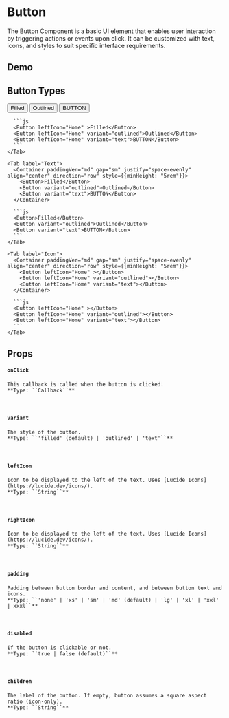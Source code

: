 
# Button
The Button Component is a basic UI element that enables user interaction by triggering actions or events upon click. It can be customized with text, icons, and styles to suit specific interface requirements.

## Demo
 
<ButtonEditor />

## Button Types
<WuiApp>
  <TabGroup>
    <Tab label="Icon+Text">
      <Container paddingVer="md" gap="sm" justify="space-evenly" align="center" direction="row" style={{minHeight: "5rem"}}>
        <Button leftIcon="Home" >Filled</Button>
        <Button leftIcon="Home" variant="outlined">Outlined</Button>
        <Button leftIcon="Home" variant="text">BUTTON</Button>
      </Container>

      ```js
      <Button leftIcon="Home" >Filled</Button>
      <Button leftIcon="Home" variant="outlined">Outlined</Button>
      <Button leftIcon="Home" variant="text">BUTTON</Button>
      ```
    </Tab>

    <Tab label="Text">
      <Container paddingVer="md" gap="sm" justify="space-evenly" align="center" direction="row" style={{minHeight: "5rem"}}>
        <Button>Filled</Button>
        <Button variant="outlined">Outlined</Button>
        <Button variant="text">BUTTON</Button>
      </Container>

      ```js
      <Button>Filled</Button>
      <Button variant="outlined">Outlined</Button>
      <Button variant="text">BUTTON</Button>
      ```
    </Tab>

    <Tab label="Icon">
      <Container paddingVer="md" gap="sm" justify="space-evenly" align="center" direction="row" style={{minHeight: "5rem"}}>
        <Button leftIcon="Home" ></Button>
        <Button leftIcon="Home" variant="outlined"></Button>
        <Button leftIcon="Home" variant="text"></Button>
      </Container>

      ```js
      <Button leftIcon="Home" ></Button>
      <Button leftIcon="Home" variant="outlined"></Button>
      <Button leftIcon="Home" variant="text"></Button>
      ```
    </Tab>
  </TabGroup>
</WuiApp>

## Props
  #### ``onClick``
    This callback is called when the button is clicked.  
    **Type: ``Callback``**  
  <br />

  #### ``variant``
    The style of the button.  
    **Type: ``'filled' (default) | 'outlined' | 'text'``**  
  <br />

  #### ``leftIcon``
    Icon to be displayed to the left of the text. Uses [Lucide Icons](https://lucide.dev/icons/).  
    **Type: ``String``**
  <br />

  #### ``rightIcon``  
    Icon to be displayed to the left of the text. Uses [Lucide Icons](https://lucide.dev/icons/).  
    **Type: ``String``**
  <br />

  #### ``padding``
    Padding between button border and content, and between button text and icons.  
    **Type: ``'none' | 'xs' | 'sm' | 'md' (default) | 'lg' | 'xl' | 'xxl' | xxxl``**
  <br />

  #### ``disabled``
    If the button is clickable or not.  
    **Type: ``true | false (default)``**
  <br />

  #### ``children``
    The label of the button. If empty, button assumes a square aspect ratio (icon-only).  
    **Type: ``String``**